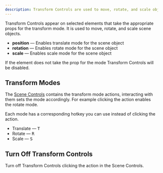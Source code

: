 ```yaml
---
description: Transform Controls are used to move, rotate, and scale objects in the Scene.
---
```



Transform Controls appear on selected elements that take the appropriate props for the transform mode. It is used to move, rotate, and scale scene objects.

- **position** — Enables translate mode for the scene object
- **rotation** — Enables rotate mode for the scene object
- **scale** — Enables scale mode for the scene object

If the element does not take the prop for the mode Transform Controls will be disabled.

## Transform Modes

The [Scene Controls](/docs) contains the transform mode actions, interacting with them sets the mode accordingly. For example clicking the <ActionLink icon={AngleIcon} href="/docs/building-your-scene/learn-the-ui/scene#rotate" name="Rotate" /> action enables the rotate mode.

Each mode has a corresponding hotkey you can use instead of clicking the action.

- Translate — <Kbd>T</Kbd>
- Rotate — <Kbd>R</Kbd>
- Scale — <Kbd>S</Kbd>

## Turn Off Transform Controls

Turn off Transform Controls clicking the <ActionLink icon={CursorArrowIcon} href="/docs/building-your-scene/learn-the-ui/scene#select" name="Select" /> action in the Scene Controls.
